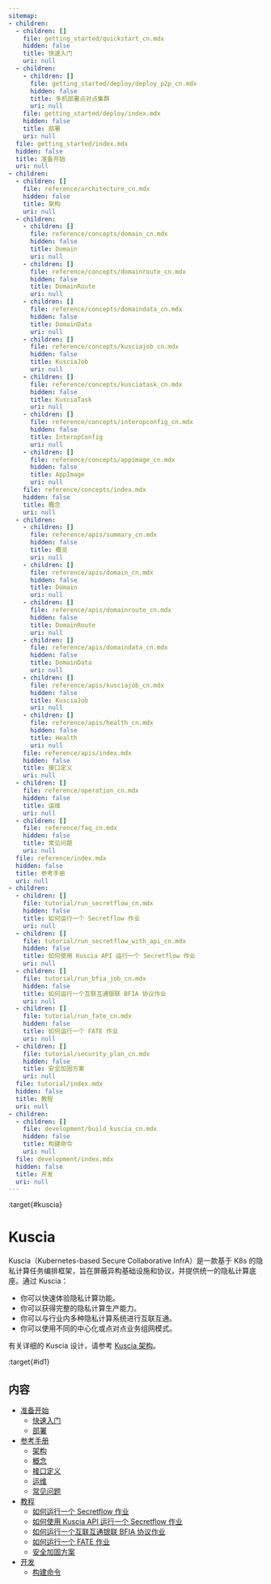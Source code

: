 ```yaml
---
sitemap:
- children:
  - children: []
    file: getting_started/quickstart_cn.mdx
    hidden: false
    title: 快速入门
    uri: null
  - children:
    - children: []
      file: getting_started/deploy/deploy_p2p_cn.mdx
      hidden: false
      title: 多机部署点对点集群
      uri: null
    file: getting_started/deploy/index.mdx
    hidden: false
    title: 部署
    uri: null
  file: getting_started/index.mdx
  hidden: false
  title: 准备开始
  uri: null
- children:
  - children: []
    file: reference/architecture_cn.mdx
    hidden: false
    title: 架构
    uri: null
  - children:
    - children: []
      file: reference/concepts/domain_cn.mdx
      hidden: false
      title: Domain
      uri: null
    - children: []
      file: reference/concepts/domainroute_cn.mdx
      hidden: false
      title: DomainRoute
      uri: null
    - children: []
      file: reference/concepts/domaindata_cn.mdx
      hidden: false
      title: DomainData
      uri: null
    - children: []
      file: reference/concepts/kusciajob_cn.mdx
      hidden: false
      title: KusciaJob
      uri: null
    - children: []
      file: reference/concepts/kusciatask_cn.mdx
      hidden: false
      title: KusciaTask
      uri: null
    - children: []
      file: reference/concepts/interopconfig_cn.mdx
      hidden: false
      title: InteropConfig
      uri: null
    - children: []
      file: reference/concepts/appimage_cn.mdx
      hidden: false
      title: AppImage
      uri: null
    file: reference/concepts/index.mdx
    hidden: false
    title: 概念
    uri: null
  - children:
    - children: []
      file: reference/apis/summary_cn.mdx
      hidden: false
      title: 概览
      uri: null
    - children: []
      file: reference/apis/domain_cn.mdx
      hidden: false
      title: Domain
      uri: null
    - children: []
      file: reference/apis/domainroute_cn.mdx
      hidden: false
      title: DomainRoute
      uri: null
    - children: []
      file: reference/apis/domaindata_cn.mdx
      hidden: false
      title: DomainData
      uri: null
    - children: []
      file: reference/apis/kusciajob_cn.mdx
      hidden: false
      title: KusciaJob
      uri: null
    - children: []
      file: reference/apis/health_cn.mdx
      hidden: false
      title: Health
      uri: null
    file: reference/apis/index.mdx
    hidden: false
    title: 接口定义
    uri: null
  - children: []
    file: reference/operation_cn.mdx
    hidden: false
    title: 运维
    uri: null
  - children: []
    file: reference/faq_cn.mdx
    hidden: false
    title: 常见问题
    uri: null
  file: reference/index.mdx
  hidden: false
  title: 参考手册
  uri: null
- children:
  - children: []
    file: tutorial/run_secretflow_cn.mdx
    hidden: false
    title: 如何运行一个 Secretflow 作业
    uri: null
  - children: []
    file: tutorial/run_secretflow_with_api_cn.mdx
    hidden: false
    title: 如何使用 Kuscia API 运行一个 Secretflow 作业
    uri: null
  - children: []
    file: tutorial/run_bfia_job_cn.mdx
    hidden: false
    title: 如何运行一个互联互通银联 BFIA 协议作业
    uri: null
  - children: []
    file: tutorial/run_fate_cn.mdx
    hidden: false
    title: 如何运行一个 FATE 作业
    uri: null
  - children: []
    file: tutorial/security_plan_cn.mdx
    hidden: false
    title: 安全加固方案
    uri: null
  file: tutorial/index.mdx
  hidden: false
  title: 教程
  uri: null
- children:
  - children: []
    file: development/build_kuscia_cn.mdx
    hidden: false
    title: 构建命令
    uri: null
  file: development/index.mdx
  hidden: false
  title: 开发
  uri: null
---
```


:target{#kuscia}

# Kuscia

Kuscia（Kubernetes-based Secure Collaborative InfrA）是一款基于 K8s 的隐私计算任务编排框架，旨在屏蔽异构基础设施和协议，并提供统一的隐私计算底座。通过 Kuscia：

- 你可以快速体验隐私计算功能。
- 你可以获得完整的隐私计算生产能力。
- 你可以与行业内多种隐私计算系统进行互联互通。
- 你可以使用不同的中心化或点对点业务组网模式。

有关详细的 Kuscia 设计，请参考 [Kuscia 架构](reference/architecture_cn.mdx)。

:target{#id1}

## 内容

<TableOfContents>


  - [准备开始](getting_started/index.mdx)
    - [快速入门](getting_started/quickstart_cn.mdx)
    - [部署](getting_started/deploy/index.mdx)
  - [参考手册](reference/index.mdx)
    - [架构](reference/architecture_cn.mdx)
    - [概念](reference/concepts/index.mdx)
    - [接口定义](reference/apis/index.mdx)
    - [运维](reference/operation_cn.mdx)
    - [常见问题](reference/faq_cn.mdx)
  - [教程](tutorial/index.mdx)
    - [如何运行一个 Secretflow 作业](tutorial/run_secretflow_cn.mdx)
    - [如何使用 Kuscia API 运行一个 Secretflow 作业](tutorial/run_secretflow_with_api_cn.mdx)
    - [如何运行一个互联互通银联 BFIA 协议作业](tutorial/run_bfia_job_cn.mdx)
    - [如何运行一个 FATE 作业](tutorial/run_fate_cn.mdx)
    - [安全加固方案](tutorial/security_plan_cn.mdx)
  - [开发](development/index.mdx)
    - [构建命令](development/build_kuscia_cn.mdx)
</TableOfContents>
